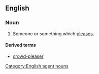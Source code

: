 ==English==

===Noun===
{{en-noun}}

# Someone or something which [[pleases]].

====Derived terms====
* [[crowd-pleaser]]

[[Category:English agent nouns]]
